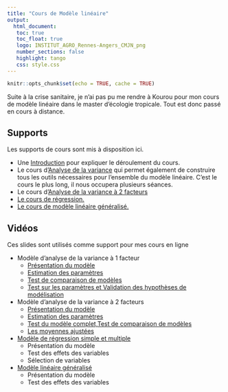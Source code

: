 ```yaml
---
title: "Cours de Modèle linéaire"
output: 
  html_document:
   toc: true
   toc_float: true
   logo: INSTITUT_AGRO_Rennes-Angers_CMJN_png
   number_sections: false
   highlight: tango
   css: style.css
---
```





```r
knitr::opts_chunk$set(echo = TRUE, cache = TRUE)
```


Suite à la crise sanitaire, je n'ai pas pu me rendre à Kourou pour mon cours de modèle linéaire dans le master d'écologie tropicale.  Tout est donc passé en cours à  distance. 


## Supports

Les supports de cours sont mis à disposition ici.

- Une [Introduction](https://marieetienne.github.io/linear_model/intro.html) pour expliquer le déroulement du cours.
- Le cours d'[Analyse de la variance](https://marieetienne.github.io/linear_model/anova.html) qui permet également de construire tous les outils nécessaires pour l'ensemble du modèle linéaire. C'est le cours le plus long, il nous occupera plusieurs séances.
- Le cours d'[Analyse de la variance à 2 facteurs](https://marieetienne.github.io/linear_model/anova2.html)
- [Le cours de régression.](https://marieetienne.github.io/linear_model/regression.html#1)
- [Le cours de modèle linéaire généralisé.](https://marieetienne.github.io/linear_model/glm.html)

## Vidéos

Ces slides sont utilisés comme support pour mes cours en ligne

- Modèle d'analyse de la variance à 1 facteur
    - [Présentation du modèle](https://youtu.be/8wz6dan_S0c) 
    - [Estimation des paramètres](https://youtu.be/YqYblRLH-aM)
    - [Test de comparaison de modèles](https://youtu.be/7qktWq7WfMg)
    - [Test sur les paramètres et Validation des hypothèses de modélisation](https://youtu.be/Vhx4y8rhWcI)
- Modèle d'analyse de la variance à 2 facteurs
    - [Présentation du modèle](https://youtu.be/OjNam5tYTOI)
    - [Estimation des paramètres](https://youtu.be/ByN4gqCDgCo)
    - [Test du modèle complet,Test de comparaison de modèles](https://youtu.be/jXHHqlkpdcU)
    - [Les moyennes ajustées](https://youtu.be/ARS-eWbeTJE)
- [Modèle de régression simple et multiple](https://youtu.be/1qoN5zCjnfs)
    - Présentation du modèle
    - Test des effets des variables
    - Sélection de variables
- [Modèle linéaire généralisé](https://youtu.be/xY56EipQWRc)
    - Présentation du modèle
    - Test des effets des variables

    